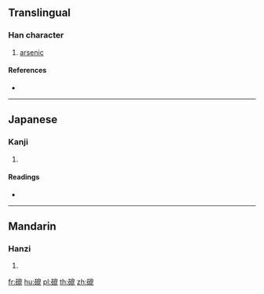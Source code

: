 {{character info/new}}
==Translingual==

===Han character===
{{Han char|rn=112|rad=石|as=10|sn=15|four=|canj=MRHWP}}

# [[arsenic]]

====References====
* {{Han ref|kx=0834.220|dkj=24390|dj=1251.190|hdz=42447.120|uh=78C7|ud=30919}}

----

==Japanese==

===Kanji===
{{ja-kanji|grade=|rs=石10}}

# {{defn|lang=ja|sort=石10}}

====Readings====
* {{ja-readings|on=[[へい]] (hei), [[ひ]] (hi)|kun=|nanori=}}

----

==Mandarin==

===Hanzi===
{{cmn-hanzi|pin=[[pī]] ([[pi1]])|wg=p'i<sup>1</sup>}}

# {{defn|lang=cmn|sort=石10}}

[[fr:磇]]
[[hu:磇]]
[[pl:磇]]
[[th:磇]]
[[zh:磇]]